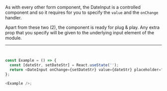As with every other form component, the DateInput is a controlled component and so it
requires for you to specify the `value` and the `onChange` handler.

Apart from these two (2), the component is ready for plug & play. Any extra
prop that you specify will be given to the underlying input element of the
module.

---

```typescript jsx


const Example = () => {
  const [dateStr, setDateStr] = React.useState('');
  return <DateInput onChange={setDateStr} value={dateStr} placeholder="Enter a date" />;
};

<Example />;
```
